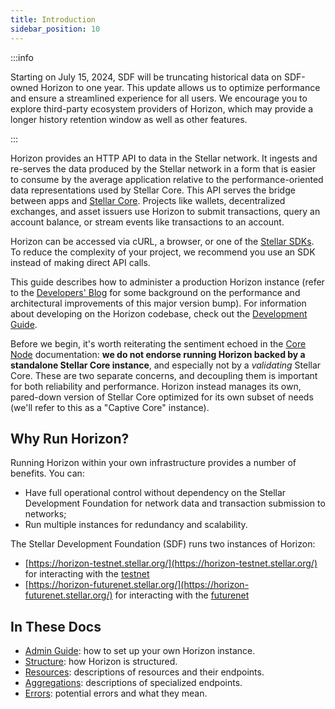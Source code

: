 ```yaml
---
title: Introduction
sidebar_position: 10
---
```


:::info

Starting on July 15, 2024, SDF will be truncating historical data on SDF-owned Horizon to one year. This update allows us to optimize performance and ensure a streamlined experience for all users. We encourage you to explore third-party ecosystem providers of Horizon, which may provide a longer history retention window as well as other features.

:::

Horizon provides an HTTP API to data in the Stellar network. It ingests and re-serves the data produced by the Stellar network in a form that is easier to consume by the average application relative to the performance-oriented data representations used by Stellar Core. This API serves the bridge between apps and [Stellar Core](../core-node/README.mdx). Projects like wallets, decentralized exchanges, and asset issuers use Horizon to submit transactions, query an account balance, or stream events like transactions to an account.

Horizon can be accessed via cURL, a browser, or one of the [Stellar SDKs](/docs/tools/sdks). To reduce the complexity of your project, we recommend you use an SDK instead of making direct API calls.

This guide describes how to administer a production Horizon instance (refer to the [Developers' Blog](https://www.stellar.org/developers-blog/a-new-sun-on-the-horizon) for some background on the performance and architectural improvements of this major version bump). For information about developing on the Horizon codebase, check out the [Development Guide](https://github.com/stellar/go/blob/master/services/horizon/internal/docs/GUIDE_FOR_DEVELOPERS.md).

Before we begin, it's worth reiterating the sentiment echoed in the [Core Node](../core-node/README.mdx) documentation: **we do not endorse running Horizon backed by a standalone Stellar Core instance**, and especially not by a _validating_ Stellar Core. These are two separate concerns, and decoupling them is important for both reliability and performance. Horizon instead manages its own, pared-down version of Stellar Core optimized for its own subset of needs (we'll refer to this as a "Captive Core" instance).

## Why Run Horizon?

Running Horizon within your own infrastructure provides a number of benefits. You can:

- Have full operational control without dependency on the Stellar Development Foundation for network data and transaction submission to networks;
- Run multiple instances for redundancy and scalability.

The Stellar Development Foundation (SDF) runs two instances of Horizon:

- [https://horizon-testnet.stellar.org/](https://horizon-testnet.stellar.org/) for interacting with the [testnet](/docs/learn/fundamentals/networks)
- [https://horizon-futurenet.stellar.org/](https://horizon-futurenet.stellar.org/) for interacting with the [futurenet](/docs/learn/fundamentals/networks)


## In These Docs

- [Admin Guide](./admin-guide/README.mdx): how to set up your own Horizon instance.
- [Structure](./structure/README.mdx): how Horizon is structured.
- [Resources](./resources/README.mdx): descriptions of resources and their endpoints.
- [Aggregations](./aggregations/README.mdx): descriptions of specialized endpoints.
- [Errors](./errors/README.mdx): potential errors and what they mean.
